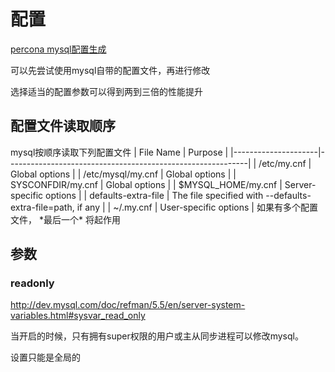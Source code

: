 = 配置 =
[[https://tools.percona.com/|percona mysql配置生成]]

可以先尝试使用mysql自带的配置文件，再进行修改

选择适当的配置参数可以得到两到三倍的性能提升

== 配置文件读取顺序 ==
mysql按顺序读取下列配置文件
| File Name           | Purpose                                                    |
|---------------------|------------------------------------------------------------|
| /etc/my.cnf         | Global options                                             |
| /etc/mysql/my.cnf   | Global options                                             |
| SYSCONFDIR/my.cnf   | Global options                                             |
| $MYSQL_HOME/my.cnf  | Server-specific options                                    |
| defaults-extra-file | The file specified with --defaults-extra-file=path, if any |
| ~/.my.cnf           | User-specific options                                      |
如果有多个配置文件， *最后一个* 将起作用

== 参数 ==
=== readonly ===
http://dev.mysql.com/doc/refman/5.5/en/server-system-variables.html#sysvar_read_only

当开启的时候，只有拥有super权限的用户或主从同步进程可以修改mysql。

设置只能是全局的
